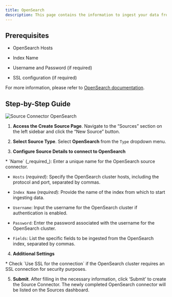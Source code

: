 ```yaml
---
title: OpenSearch
description: This page contains the information to ingest your data from OpenSearch.
---
```


## Prerequisites

*   OpenSearch Hosts
    
*   Index Name
    
*   Username and Password (if required)
    
*   SSL configuration (if required)
    

For more information, please refer to [OpenSearch documentation](https://opensearch.org/docs/latest/).

## Step-by-Step Guide

![Source Connector OpenSearch](/img/platform/Source-OpenSearch.png)

1.  **Access the Create Source Page**. Navigate to the “Sources” section on the left sidebar and click the “New Source” button.
    
2.  **Select Source Type**. Select **OpenSearch** from the `Type` dropdown menu.
    
3.  **Configure Source Details to connect to OpenSearch**
    
<Note>
*   `Name` (_required_): Enter a unique name for the OpenSearch source connector.
    
*   `Hosts` (_required_): Specify the OpenSearch cluster hosts, including the protocol and port, separated by commas.
    
*   `Index Name` (_required_): Provide the name of the index from which to start ingesting data.
    
*   `Username`: Input the username for the OpenSearch cluster if authentication is enabled.
    
*   `Password`: Enter the password associated with the username for the OpenSearch cluster.
    
*   `Fields`: List the specific fields to be ingested from the OpenSearch index, separated by commas.
</Note>  

4.  **Additional Settings**
    
<Note>
*   Check `Use SSL for the connection` if the OpenSearch cluster requires an SSL connection for security purposes.
</Note> 

5.  **Submit**. After filling in the necessary information, click ‘Submit’ to create the Source Connector. The newly completed OpenSearch connector will be listed on the Sources dashboard.